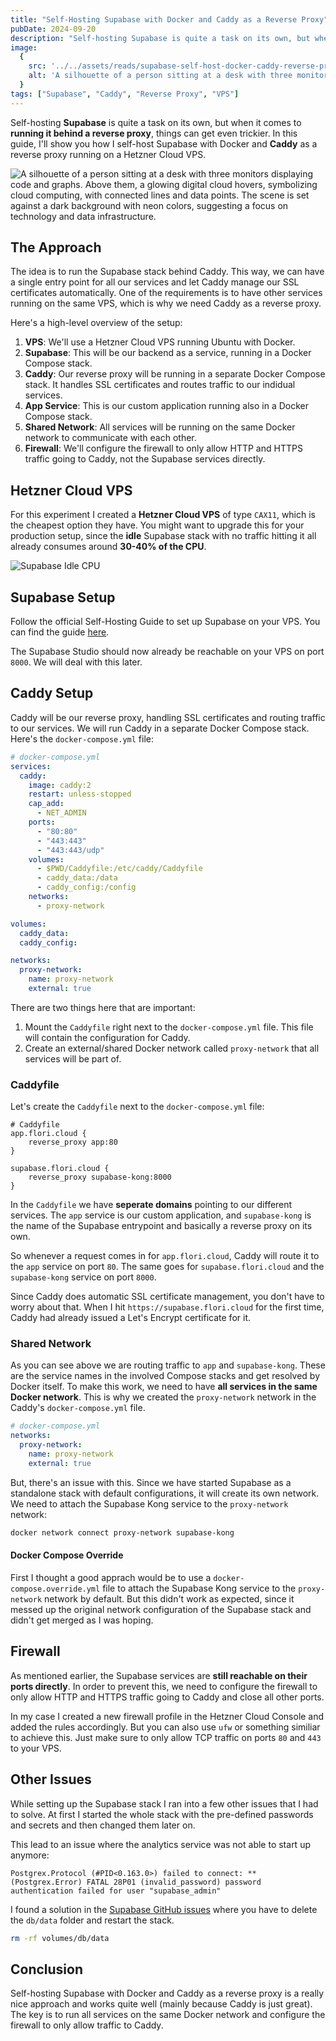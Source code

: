 ```yaml
---
title: "Self-Hosting Supabase with Docker and Caddy as a Reverse Proxy"
pubDate: 2024-09-20
description: "Self-hosting Supabase is quite a task on its own, but when it comes to running it behind a reverse proxy, things can get even trickier. I'll show you how I self-host Supabase with Docker and Caddy as a reverse proxy running on a Hetzner Cloud VPS."
image:
  {
    src: '../../assets/reads/supabase-self-host-docker-caddy-reverse-proxy.jpg',
    alt: 'A silhouette of a person sitting at a desk with three monitors displaying code and graphs. Above them, a glowing digital cloud hovers, symbolizing cloud computing, with connected lines and data points. The scene is set against a dark background with neon colors, suggesting a focus on technology and data infrastructure.',
  }
tags: ["Supabase", "Caddy", "Reverse Proxy", "VPS"]
---
```



Self-hosting **Supabase** is quite a task on its own, but when it comes to **running it behind a reverse proxy**, things can get even trickier. In this guide, I'll show you how I self-host Supabase with Docker and **Caddy** as a reverse proxy running on a Hetzner Cloud VPS.

<Image
  src={coverImage}
  alt='A silhouette of a person sitting at a desk with three monitors displaying code and graphs. Above them, a glowing digital cloud hovers, symbolizing cloud computing, with connected lines and data points. The scene is set against a dark background with neon colors, suggesting a focus on technology and data infrastructure.'
  caption="Building Your Own Supabase: A Step-by-Step Guide to Self-Hosting with Docker and Caddy as a Reverse Proxy."
  lazy={false}
/>

## The Approach

The idea is to run the Supabase stack behind Caddy. This way, we can have a single entry point for all our services and let Caddy manage our SSL certificates automatically. One of the requirements is to have other services running on the same VPS, which is why we need Caddy as a reverse proxy.

Here's a high-level overview of the setup:

1. **VPS**: We'll use a Hetzner Cloud VPS running Ubuntu with Docker.
2. **Supabase**: This will be our backend as a service, running in a Docker Compose stack.
3. **Caddy**: Our reverse proxy will be running in a separate Docker Compose stack. It handles SSL certificates and routes traffic to our indidual services.
4. **App Service**: This is our custom application running also in a Docker Compose stack.
5. **Shared Network**: All services will be running on the same Docker network to communicate with each other.
6. **Firewall**: We'll configure the firewall to only allow HTTP and HTTPS traffic going to Caddy, not the Supabase services directly.

## Hetzner Cloud VPS

For this experiment I created a **Hetzner Cloud VPS** of type `CAX11`, which is the cheapest option they have. You might want to upgrade this for your production setup, since the **idle** Supabase stack with no traffic hitting it all already consumes around **30-40% of the CPU**.

![Supabase Idle CPU](../../assets/reads/supabase-idle-cpu.png)

## Supabase Setup

Follow the official Self-Hosting Guide to set up Supabase on your VPS. You can find the guide [here](https://supabase.com/docs/guides/self-hosting/docker).

The Supabase Studio should now already be reachable on your VPS on port `8000`. We will deal with this later.

## Caddy Setup

Caddy will be our reverse proxy, handling SSL certificates and routing traffic to our services. We will run Caddy in a separate Docker Compose stack. Here's the `docker-compose.yml` file:

```yaml {13, 16-17, 23-27}
# docker-compose.yml
services:
  caddy:
    image: caddy:2
    restart: unless-stopped
    cap_add:
      - NET_ADMIN
    ports:
      - "80:80"
      - "443:443"
      - "443:443/udp"
    volumes:
      - $PWD/Caddyfile:/etc/caddy/Caddyfile
      - caddy_data:/data
      - caddy_config:/config
    networks:
      - proxy-network

volumes:
  caddy_data:
  caddy_config:

networks:
  proxy-network:
    name: proxy-network
    external: true
```

There are two things here that are important:

1. Mount the `Caddyfile` right next to the `docker-compose.yml` file. This file will contain the configuration for Caddy.
2. Create an external/shared Docker network called `proxy-network` that all services will be part of.

### Caddyfile

Let's create the `Caddyfile` next to the `docker-compose.yml` file:

```plaintext {7}
# Caddyfile
app.flori.cloud {
    reverse_proxy app:80
}

supabase.flori.cloud {
    reverse_proxy supabase-kong:8000
}
```

In the `Caddyfile` we have **seperate domains** pointing to our different services. The `app` service is our custom application, and `supabase-kong` is the name of the Supabase entrypoint and basically a reverse proxy on its own.

So whenever a request comes in for `app.flori.cloud`, Caddy will route it to the `app` service on port `80`. The same goes for `supabase.flori.cloud` and the `supabase-kong` service on port `8000`.

Since Caddy does automatic SSL certificate management, you don't have to worry about that. When I hit `https://supabase.flori.cloud` for the first time, Caddy had already issued a Let's Encrypt certificate for it.

### Shared Network

As you can see above we are routing traffic to `app` and `supabase-kong`. These are the service names in the involved Compose stacks and get resolved by Docker itself. To make this work, we need to have **all services in the same Docker network**. This is why we created the `proxy-network` network in the Caddy's `docker-compose.yml` file.

```yaml 
# docker-compose.yml
networks:
  proxy-network:
    name: proxy-network
    external: true
```

But, there's an issue with this. Since we have started Supabase as a standalone stack with default configurations, it will create its own network. We need to attach the Supabase Kong service to the `proxy-network` network:

```bash
docker network connect proxy-network supabase-kong
```

#### Docker Compose Override

First I thought a good apprach would be to use a `docker-compose.override.yml` file to attach the Supabase Kong service to the `proxy-network` network by default. But this didn't work as expected, since it messed up the original network configuration of the Supabase stack and didn't get merged as I was hoping.

## Firewall

As mentioned earlier, the Supabase services are **still reachable on their ports directly**. In order to prevent this, we need to configure the firewall to only allow HTTP and HTTPS traffic going to Caddy and close all other ports.

In my case I created a new firewall profile in the Hetzner Cloud Console and added the rules accordingly. But you can also use `ufw` or something similiar to achieve this. Just make sure to only allow TCP traffic on ports `80` and `443` to your VPS.

## Other Issues

While setting up the Supabase stack I ran into a few other issues that I had to solve. At first I started the whole stack with the pre-defined passwords and secrets and then changed them later on.

This lead to an issue where the analytics service was not able to start up anymore:


```log wrap
Postgrex.Protocol (#PID<0.163.0>) failed to connect: ** (Postgrex.Error) FATAL 28P01 (invalid_password) password authentication failed for user "supabase_admin"
```

I found a solution in the [Supabase GitHub issues](https://github.com/supabase/supabase/issues/22605) where you have to delete the `db/data` folder and restart the stack.

```bash
rm -rf volumes/db/data
```

## Conclusion

Self-hosting Supabase with Docker and Caddy as a reverse proxy is a really nice approach and works quite well (mainly because Caddy is just great). The key is to run all services on the same Docker network and configure the firewall to only allow traffic to Caddy.